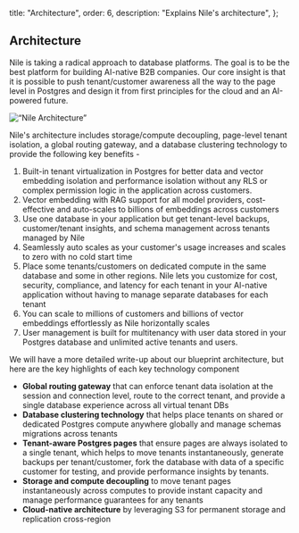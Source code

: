   title: "Architecture",
  order: 6,
  description: "Explains Nile's architecture",
};

## Architecture

Nile is taking a radical approach to database platforms. The goal is to be the best platform for building AI-native B2B companies. Our core insight is that it is possible to push tenant/customer awareness all the way to the page level in Postgres and design it from first principles for the cloud and an AI-powered future.

![“Nile Architecture”](/blog/architecture.png)

Nile's architecture includes storage/compute decoupling, page-level tenant isolation, a global routing gateway, and a database clustering technology to provide the following key benefits -

1. Built-in tenant virtualization in Postgres for better data and vector embedding isolation and performance isolation without any RLS or complex permission logic in the application across customers.
2. Vector embedding with RAG support for all model providers, cost-effective and auto-scales to billions of embeddings across customers
3. Use one database in your application but get tenant-level backups, customer/tenant insights, and schema management across tenants managed by Nile
4. Seamlessly auto scales as your customer's usage increases and scales to zero with no cold start time
5. Place some tenants/customers on dedicated compute in the same database and some in other regions. Nile lets you customize for cost, security, compliance, and latency for each tenant in your AI-native application without having to manage separate databases for each tenant
6. You can scale to millions of customers and billions of vector embeddings effortlessly as Nile horizontally scales
7. User management is built for multitenancy with user data stored in your Postgres database and unlimited active tenants and users.

We will have a more detailed write-up about our blueprint architecture, but here are the key highlights of each key technology component

- **Global routing gateway** that can enforce tenant data isolation at the session and connection level, route to the correct tenant, and provide a single database experience across all virtual tenant DBs
- **Database clustering technology** that helps place tenants on shared or dedicated Postgres compute anywhere globally and manage schemas migrations across tenants
- **Tenant-aware Postgres pages** that ensure pages are always isolated to a single tenant, which helps to move tenants instantaneously, generate backups per tenant/customer, fork the database with data of a specific customer for testing, and provide performance insights by tenants.
- **Storage and compute decoupling** to move tenant pages instantaneously across computes to provide instant capacity and manage performance guarantees for any tenants
- **Cloud-native architecture** by leveraging S3 for permanent storage and replication cross-region
